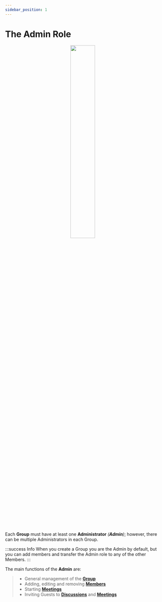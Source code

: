 ```yaml
---
sidebar_position: 1
---
```



# The Admin Role

<center>
	<img src={useBaseUrl('/img/administrator.svg')} width='40%' />
</center>

Each **Group** must have at least one **Administrator** _(**Admin**)_; however, there can be multiple Administrators in each Group.

:::success Info
When you create a Group you are the Admin by default, but you can add members and transfer the Admin role to any of the other Members.
:::

The main functions of the **Admin** are:

> - General management of the [**Group**](./groups/groups)
> - Adding, editing and removing [**Members**](./groups/members)
> - Starting [**Meetings**](./meetings/starting/meetings)
> - Inviting Guests to [**Discussions**](./discussions/extend#add-guests) and [**Meetings**](./meetings/starting/agenda#add-guests)
